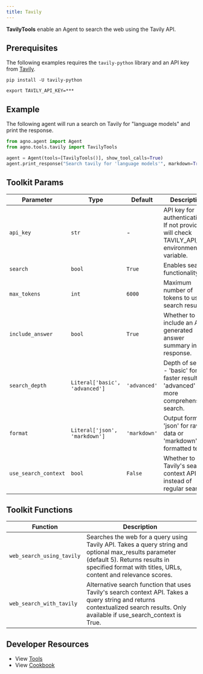 ```yaml
---
title: Tavily
---
```


**TavilyTools** enable an Agent to search the web using the Tavily API.

## Prerequisites

The following examples requires the `tavily-python` library and an API key from [Tavily](https://tavily.com/).

```shell
pip install -U tavily-python
```

```shell
export TAVILY_API_KEY=***
```

## Example

The following agent will run a search on Tavily for "language models" and print the response.

```python cookbook/agent_concepts/tools/tavily_tools.py
from agno.agent import Agent
from agno.tools.tavily import TavilyTools

agent = Agent(tools=[TavilyTools()], show_tool_calls=True)
agent.print_response("Search tavily for 'language models'", markdown=True)
```

## Toolkit Params

| Parameter            | Type                           | Default      | Description                                                                                  |
| -------------------- | ------------------------------ | ------------ | -------------------------------------------------------------------------------------------- |
| `api_key`            | `str`                          | -            | API key for authentication. If not provided, will check TAVILY_API_KEY environment variable. |
| `search`             | `bool`                         | `True`       | Enables search functionality.                                                                |
| `max_tokens`         | `int`                          | `6000`       | Maximum number of tokens to use in search results.                                           |
| `include_answer`     | `bool`                         | `True`       | Whether to include an AI-generated answer summary in the response.                           |
| `search_depth`       | `Literal['basic', 'advanced']` | `'advanced'` | Depth of search - 'basic' for faster results or 'advanced' for more comprehensive search.    |
| `format`             | `Literal['json', 'markdown']`  | `'markdown'` | Output format - 'json' for raw data or 'markdown' for formatted text.                        |
| `use_search_context` | `bool`                         | `False`      | Whether to use Tavily's search context API instead of regular search.                        |

## Toolkit Functions

| Function                  | Description                                                                                                                                                                                              |
| ------------------------- | -------------------------------------------------------------------------------------------------------------------------------------------------------------------------------------------------------- |
| `web_search_using_tavily` | Searches the web for a query using Tavily API. Takes a query string and optional max_results parameter (default 5). Returns results in specified format with titles, URLs, content and relevance scores. |
| `web_search_with_tavily`  | Alternative search function that uses Tavily's search context API. Takes a query string and returns contextualized search results. Only available if use_search_context is True.                         |

## Developer Resources

- View [Tools](https://github.com/phidatahq/agno/blob/main/libs/agno/agno/tools/tavily.py)
- View [Cookbook](https://github.com/phidatahq/agno/blob/main/cookbook/agent_concepts/tools/tavily_tools.py)
